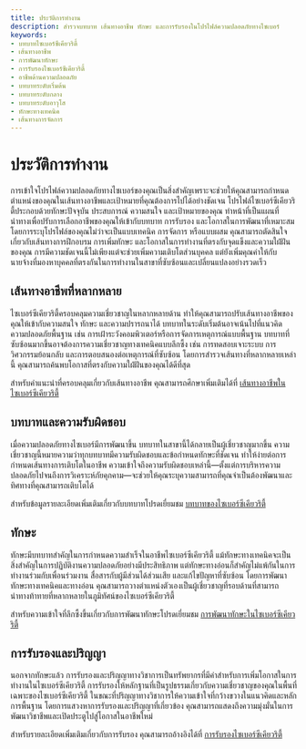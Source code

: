 ```yaml
---
title: ประวัติการทำงาน
description: สำรวจบทบาท เส้นทางอาชีพ ทักษะ และการรับรองในโปรไฟล์ความปลอดภัยทางไซเบอร์
keywords:
- บทบาทไซเบอร์ซีเคียวริตี้
- เส้นทางอาชีพ
- การพัฒนาทักษะ
- การรับรองไซเบอร์ซีเคียวริตี้
- อาชีพด้านความปลอดภัย
- บทบาทระดับเริ่มต้น
- บทบาทระดับกลาง
- บทบาทระดับอาวุโส
- ทักษะทางเทคนิค
- เส้นทางการจัดการ
---
```


# ประวัติการทำงาน

การเข้าใจโปรไฟล์ความปลอดภัยทางไซเบอร์ของคุณเป็นสิ่งสำคัญเพราะจะช่วยให้คุณสามารถกำหนดตำแหน่งของคุณในเส้นทางอาชีพและเป้าหมายที่คุณต้องการไปได้อย่างชัดเจน โปรไฟล์ไซเบอร์ซีเคียวริตี้ประกอบด้วยทักษะปัจจุบัน ประสบการณ์ ความสนใจ และเป้าหมายของคุณ ทำหน้าที่เป็นแผนที่นำทางเพื่อปรับการเลือกอาชีพของคุณให้เข้ากับบทบาท การรับรอง และโอกาสในการพัฒนาที่เหมาะสม โดยการระบุโปรไฟล์ของคุณไม่ว่าจะเป็นแบบเทคนิค การจัดการ หรือแบบผสม คุณสามารถตัดสินใจเกี่ยวกับเส้นทางการฝึกอบรม การเพิ่มทักษะ และโอกาสในการทำงานที่ตรงกับจุดแข็งและความใฝ่ฝันของคุณ การมีความชัดเจนนี้ไม่เพียงแต่จะช่วยเพิ่มความเติบโตส่วนบุคคล แต่ยังเพิ่มคุณค่าให้กับนายจ้างที่มองหาบุคคลที่ตรงกันในการทำงานในสาขาที่ซับซ้อนและเปลี่ยนแปลงอย่างรวดเร็ว

## เส้นทางอาชีพที่หลากหลาย

ไซเบอร์ซีเคียวริตี้ครอบคลุมความเชี่ยวชาญในหลากหลายด้าน ทำให้คุณสามารถปรับเส้นทางอาชีพของคุณให้เข้ากับความสนใจ ทักษะ และความปรารถนาได้ บทบาทในระดับเริ่มต้นอาจเน้นไปที่แนวคิดความปลอดภัยพื้นฐาน เช่น การเฝ้าระวังคอมพิวเตอร์หรือการจัดการเหตุการณ์แบบพื้นฐาน บทบาทที่ซับซ้อนมากขึ้นอาจต้องการความเชี่ยวชาญทางเทคนิคแบบลึกซึ้ง เช่น การทดสอบเจาะระบบ การวิศวกรรมย้อนกลับ และการตอบสนองต่อเหตุการณ์ที่ซับซ้อน โดยการสำรวจเส้นทางที่หลากหลายเหล่านี้ คุณสามารถค้นพบโอกาสที่ตรงกับความใฝ่ฝันของคุณได้ดีที่สุด

สำหรับคำแนะนำที่ครอบคลุมเกี่ยวกับเส้นทางอาชีพ คุณสามารถศึกษาเพิ่มเติมได้ที่ [เส้นทางอาชีพในไซเบอร์ซีเคียวริตี้](career/profile/career_paths)

## บทบาทและความรับผิดชอบ

เมื่อความปลอดภัยทางไซเบอร์มีการพัฒนาขึ้น บทบาทในสาขานี้ได้กลายเป็นผู้เชี่ยวชาญมากขึ้น ความเชี่ยวชาญนี้หมายความว่าทุกบทบาทมีความรับผิดชอบและข้อกำหนดทักษะที่ชัดเจน ทำให้ง่ายต่อการกำหนดเส้นทางการเติบโตในอาชีพ ความเข้าใจถึงความรับผิดชอบเหล่านี้—ตั้งแต่การบริหารความปลอดภัยไปจนถึงการวิเคราะห์ภัยคุกคาม—จะช่วยให้คุณระบุความสามารถที่คุณจำเป็นต้องพัฒนาและทิศทางที่คุณสามารถเติบโตได้

สำหรับข้อมูลรายละเอียดเพิ่มเติมเกี่ยวกับบทบาทโปรดเยี่ยมชม [บทบาทของไซเบอร์ซีเคียวริตี้](career/profile/roles)

## ทักษะ

ทักษะมีบทบาทสำคัญในการกำหนดความสำเร็จในอาชีพไซเบอร์ซีเคียวริตี้ แม้ทักษะทางเทคนิคจะเป็นสิ่งสำคัญในการปฏิบัติงานความปลอดภัยอย่างมีประสิทธิภาพ แต่ทักษะทางอ่อนก็สำคัญไม่แพ้กันในการทำงานร่วมกับเพื่อนร่วมงาน สื่อสารกับผู้มีส่วนได้ส่วนเสีย และแก้ไขปัญหาที่ซับซ้อน โดยการพัฒนาทักษะทางเทคนิคและทางอ่อน คุณสามารถวางตำแหน่งตัวเองเป็นผู้เชี่ยวชาญที่รอบด้านที่สามารถนำทางท้าทายที่หลากหลายในภูมิทัศน์ของไซเบอร์ซีเคียวริตี้

สำหรับความเข้าใจที่ลึกซึ้งขึ้นเกี่ยวกับการพัฒนาทักษะโปรดเยี่ยมชม [การพัฒนาทักษะในไซเบอร์ซีเคียวริตี้](career/profile/skill_development)

## การรับรองและปริญญา

นอกจากทักษะแล้ว การรับรองและปริญญาทางวิชาการเป็นทรัพยากรที่มีค่าสำหรับการเพิ่มโอกาสในการทำงานในไซเบอร์ซีเคียวริตี้ การรับรองให้หลักฐานที่เป็นรูปธรรมเกี่ยวกับความเชี่ยวชาญของคุณในพื้นที่เฉพาะของไซเบอร์ซีเคียวริตี้ ในขณะที่ปริญญาทางวิชาการให้ความเข้าใจที่กว้างขวางในแนวคิดและหลักการพื้นฐาน โดยการแสวงหาการรับรองและปริญญาที่เกี่ยวข้อง คุณสามารถแสดงถึงความมุ่งมั่นในการพัฒนาวิชาชีพและเปิดประตูไปสู่โอกาสในอาชีพใหม่

สำหรับรายละเอียดเพิ่มเติมเกี่ยวกับการรับรอง คุณสามารถอ้างอิงได้ที่ [การรับรองไซเบอร์ซีเคียวริตี้](career/profile/certifications)